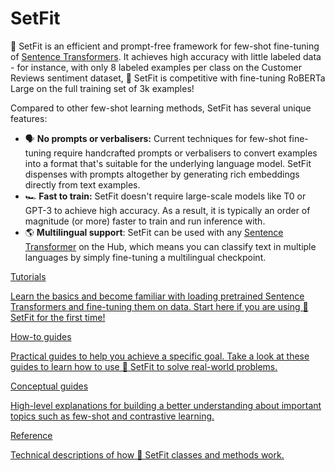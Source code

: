 # SetFit

<!--
<div class="flex justify-center">
    <img src="https://raw.githubusercontent.com/huggingface/setfit/main/assets/setfit.png">
</div>
-->

🤗 SetFit is an efficient and prompt-free framework for few-shot fine-tuning of [Sentence Transformers](https://sbert.net/). It achieves high accuracy with little labeled data - for instance, with only 8 labeled examples per class on the Customer Reviews sentiment dataset, 🤗 SetFit is competitive with fine-tuning RoBERTa Large on the full training set of 3k examples!

Compared to other few-shot learning methods, SetFit has several unique features:

* 🗣 **No prompts or verbalisers:** Current techniques for few-shot fine-tuning require handcrafted prompts or verbalisers to convert examples into a format that's suitable for the underlying language model. SetFit dispenses with prompts altogether by generating rich embeddings directly from text examples.
* 🏎 **Fast to train:** SetFit doesn't require large-scale models like T0 or GPT-3 to achieve high accuracy. As a result, it is typically an order of magnitude (or more) faster to train and run inference with.
* 🌎 **Multilingual support**: SetFit can be used with any [Sentence Transformer](https://huggingface.co/models?library=sentence-transformers&sort=downloads) on the Hub, which means you can classify text in multiple languages by simply fine-tuning a multilingual checkpoint.

<div class="mt-10">
  <div class="w-full flex flex-col space-y-4 md:space-y-0 md:grid md:grid-cols-2 md:gap-y-4 md:gap-x-5">
    <a class="!no-underline border dark:border-gray-700 p-5 rounded-lg shadow hover:shadow-lg" href="./tutorials/placeholder"
      ><div class="w-full text-center bg-gradient-to-br from-blue-400 to-blue-500 rounded-lg py-1.5 font-semibold mb-5 text-white text-lg leading-relaxed">Tutorials</div>
      <p class="text-gray-700">Learn the basics and become familiar with loading pretrained Sentence Transformers and fine-tuning them on data. Start here if you are using 🤗 SetFit for the first time!</p>
    </a>
    <a class="!no-underline border dark:border-gray-700 p-5 rounded-lg shadow hover:shadow-lg" href="./how_to/placeholder"
      ><div class="w-full text-center bg-gradient-to-br from-indigo-400 to-indigo-500 rounded-lg py-1.5 font-semibold mb-5 text-white text-lg leading-relaxed">How-to guides</div>
      <p class="text-gray-700">Practical guides to help you achieve a specific goal. Take a look at these guides to learn how to use 🤗 SetFit to solve real-world problems.</p>
    </a>
    <a class="!no-underline border dark:border-gray-700 p-5 rounded-lg shadow hover:shadow-lg" href="./conceptual_guides/placeholder"
      ><div class="w-full text-center bg-gradient-to-br from-pink-400 to-pink-500 rounded-lg py-1.5 font-semibold mb-5 text-white text-lg leading-relaxed">Conceptual guides</div>
      <p class="text-gray-700">High-level explanations for building a better understanding about important topics such as few-shot and contrastive learning.</p>
   </a>
    <a class="!no-underline border dark:border-gray-700 p-5 rounded-lg shadow hover:shadow-lg" href="./api/main"
      ><div class="w-full text-center bg-gradient-to-br from-purple-400 to-purple-500 rounded-lg py-1.5 font-semibold mb-5 text-white text-lg leading-relaxed">Reference</div>
      <p class="text-gray-700">Technical descriptions of how 🤗 SetFit classes and methods work.</p>
    </a>
  </div>
</div>
